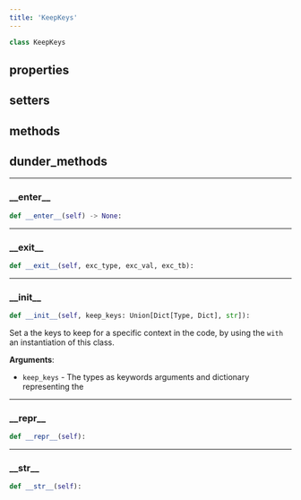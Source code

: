 ```yaml
---
title: 'KeepKeys'
---
```


```python
class KeepKeys
```



## properties

## setters

## methods

## dunder_methods

---

### \_\_enter\_\_

```python
def __enter__(self) -> None:
```



---

### \_\_exit\_\_

```python
def __exit__(self, exc_type, exc_val, exc_tb):
```



---

### \_\_init\_\_

```python
def __init__(self, keep_keys: Union[Dict[Type, Dict], str]):
```

Set a the keys to keep for a specific context in the code, by using the
`with` an instantiation of this class.

**Arguments**:

- `keep_keys` - The types as keywords arguments and dictionary representing the

---

### \_\_repr\_\_

```python
def __repr__(self):
```



---

### \_\_str\_\_

```python
def __str__(self):
```

